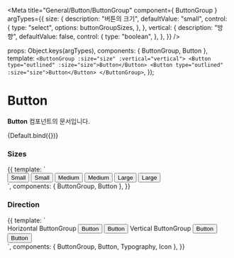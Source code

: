 
<Meta
  title="General/Button/ButtonGroup"
  component={ ButtonGroup }
  argTypes={{
    size: {
      description: "버튼의 크기",
      defaultValue: "small",
      control: {
        type: "select",
        options: buttonGroupSizes,
      },
    },
    vertical: {
      description: "방향",
      defaultValue: false,
      control: {
        type: "boolean",
      },
    },
  }}
/>

  props: Object.keys(argTypes),
  components: { ButtonGroup, Button },
  template:
    `<ButtonGroup :size="size" :vertical="vertical">
      <Button type="outlined" :size="size">Button</Button>
      <Button type="outlined" :size="size">Button</Button>
    </ButtonGroup>`,
});

# Button

**Button** 컴포넌트의 문서입니다.

<Story name="Default" height="100px">
  {Default.bind({})}
</Story>

<ArgsTable story="Default" />

### Sizes
<Canvas>
    <Story name="Sizes" height="100px">
        {{
            template: `
                <div>
                    <ButtonGroup size="small">
                        <Button type="outlined" size="small">Small</Button>
                        <Button type="outlined" size="small">Small</Button>
                    </ButtonGroup>
                    <ButtonGroup size="medium" style="margin: 10px 0">
                        <Button type="outlined" size="medium">Medium</Button>
                        <Button type="outlined" size="medium">Medium</Button>
                    </ButtonGroup>
                    <ButtonGroup size="large">
                        <Button type="outlined" size="large">Large</Button>
                        <Button type="outlined" size="large">Large</Button>
                    </ButtonGroup>
                </div>
        `,
            components: { ButtonGroup, Button },
        }}
    </Story>
</Canvas>

### Direction
<Canvas>
    <Story name="Direction" height="100px">
        {{
            template: `
                <div>
                    <Typography color="gray800">Horizontal ButtonGroup</Typography>
                    <ButtonGroup size="small" style="margin-bottom: 10px">
                        <Button size="small" type="text" color="gray">
                            <template v-slot:left-icon>
                                <Icon name="IconPlusSmallLine" color="gray500" />
                            </template>
                            Button
                        </Button>
                        <Button size="small" type="text" color="gray">
                            <template v-slot:left-icon>
                                <Icon name="IconPlusSmallLine" color="gray500" />
                            </template>
                            Button
                        </Button>
                    </ButtonGroup>
                    <Typography color="gray800">Vertical ButtonGroup<Typography>
                    <ButtonGroup size="small" vertical>
                        <Button type="outlined" size="small">Button</Button>
                        <Button type="outlined" size="small">Button</Button>
                    </ButtonGroup>
                </div>
        `,
            components: { ButtonGroup, Button, Typography, Icon },
        }}
    </Story>
</Canvas>
